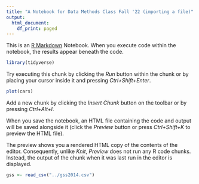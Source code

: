 ```yaml
---
title: "A Notebook for Data Methods Class Fall '22 (importing a file)"
output:
  html_document:
    df_print: paged
---
```


This is an [R Markdown](http://rmarkdown.rstudio.com) Notebook. When you execute code within the notebook, the results appear beneath the code. 

```r
library(tidyverse)
```

Try executing this chunk by clicking the *Run* button within the chunk or by placing your cursor inside it and pressing *Ctrl+Shift+Enter*. 

```r
plot(cars)
```

Add a new chunk by clicking the *Insert Chunk* button on the toolbar or by pressing *Ctrl+Alt+I*.

When you save the notebook, an HTML file containing the code and output will be saved alongside it (click the *Preview* button or press *Ctrl+Shift+K* to preview the HTML file).

The preview shows you a rendered HTML copy of the contents of the editor. Consequently, unlike *Knit*, *Preview* does not run any R code chunks. Instead, the output of the chunk when it was last run in the editor is displayed.

```r
gss <- read_csv("../gss2014.csv")
```
